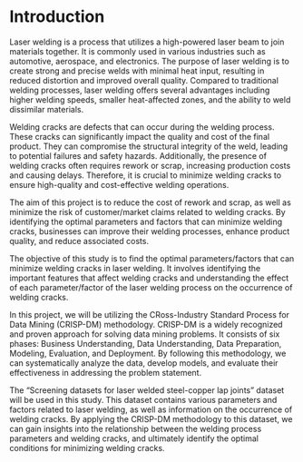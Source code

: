 # Introduction

Laser welding is a process that utilizes a high-powered laser beam to join materials together. It is commonly used in various industries such as automotive, aerospace, and electronics. The purpose of laser welding is to create strong and precise welds with minimal heat input, resulting in reduced distortion and improved overall quality. Compared to traditional welding processes, laser welding offers several advantages including higher welding speeds, smaller heat-affected zones, and the ability to weld dissimilar materials.

Welding cracks are defects that can occur during the welding process. These cracks can significantly impact the quality and cost of the final product. They can compromise the structural integrity of the weld, leading to potential failures and safety hazards. Additionally, the presence of welding cracks often requires rework or scrap, increasing production costs and causing delays. Therefore, it is crucial to minimize welding cracks to ensure high-quality and cost-effective welding operations.

The aim of this project is to reduce the cost of rework and scrap, as well as minimize the risk of customer/market claims related to welding cracks. By identifying the optimal parameters and factors that can minimize welding cracks, businesses can improve their welding processes, enhance product quality, and reduce associated costs.

The objective of this study is to find the optimal parameters/factors that can minimize welding cracks in laser welding. It involves identifying the important features that affect welding cracks and understanding the effect of each parameter/factor of the laser welding process on the occurrence of welding cracks.

In this project, we will be utilizing the CRoss-Industry Standard Process for Data Mining (CRISP-DM) methodology. CRISP-DM is a widely recognized and proven approach for solving data mining problems. It consists of six phases: Business Understanding, Data Understanding, Data Preparation, Modeling, Evaluation, and Deployment. By following this methodology, we can systematically analyze the data, develop models, and evaluate their effectiveness in addressing the problem statement.

The "Screening datasets for laser welded steel-copper lap joints" dataset will be used in this study. This dataset contains various parameters and factors related to laser welding, as well as information on the occurrence of welding cracks. By applying the CRISP-DM methodology to this dataset, we can gain insights into the relationship between the welding process parameters and welding cracks, and ultimately identify the optimal conditions for minimizing welding cracks.
